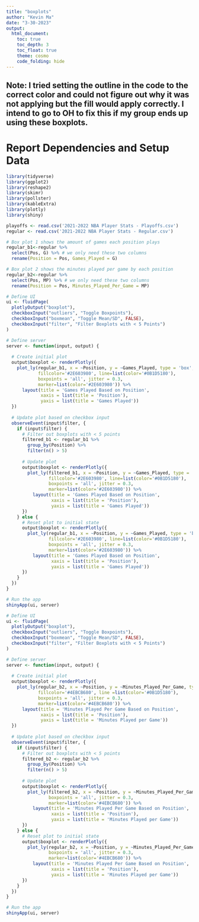 ```yaml
---
title: "boxplots"
author: "Kevin Ma"
date: "3-30-2023"
output: 
  html_document:
    toc: true
    toc_depth: 3
    toc_float: true
    theme: cosmo
    code_folding: hide
---
```


## Note: I tried setting the outline in the code to the correct color and could not figure out why it was not applying but the fill would apply correctly. I intend to go to OH to fix this if my group ends up using these boxplots.

# Report Dependencies and Setup Data
```r
library(tidyverse)
library(ggplot2)
library(reshape2)
library(skimr)
library(pollster)
library(kableExtra)
library(plotly)
library(shiny)

playoffs <- read.csv('2021-2022 NBA Player Stats - Playoffs.csv')
regular <- read.csv('2021-2022 NBA Player Stats - Regular.csv')

# Box plot 1 shows the amount of games each position plays
regular_b1<-regular %>%
  select(Pos, G) %>% # we only need these two columns
  rename(Position = Pos, Games_Played = G)

# Box plot 2 shows the minutes played per game by each position
regular_b2<-regular %>%
  select(Pos, MP) %>% # we only need these two columns
  rename(Position = Pos, Minutes_Played_Per_Game = MP)

```


```r
# Define UI
ui <- fluidPage(
  plotlyOutput("boxplot"),
  checkboxInput("outliers", "Toggle Boxpoints"),
  checkboxInput("boxmean", "Toggle Mean/SD", FALSE),
  checkboxInput("filter", "Filter Boxplots with < 5 Points")
)

# Define server
server <- function(input, output) {
  
  # Create initial plot
  output$boxplot <- renderPlotly({
    plot_ly(regular_b1, x = ~Position, y = ~Games_Played, type = 'box',
            fillcolor='#2E603980', line=list(color='#0B1D5180'),
            boxpoints = 'all', jitter = 0.3,
            marker=list(color='#2E603980')) %>%
      layout(title = 'Games Played Based on Position',
             xaxis = list(title = 'Position'),
             yaxis = list(title = 'Games Played'))
  })
  
  # Update plot based on checkbox input
  observeEvent(input$filter, {
    if (input$filter) {
      # Filter out boxplots with < 5 points
      filtered_b1 <- regular_b1 %>%
        group_by(Position) %>%
        filter(n() > 5)
      
      # Update plot
      output$boxplot <- renderPlotly({
        plot_ly(filtered_b1, x = ~Position, y = ~Games_Played, type = 'box', boxpoints = ifelse(input$outliers, "all", FALSE), boxmean = ifelse(input$boxmean, "sd", FALSE),
                fillcolor='#2E603980', line=list(color='#0B1D5180'),
                boxpoints = 'all', jitter = 0.3,
                marker=list(color='#2E603980')) %>%
          layout(title = 'Games Played Based on Position',
                 xaxis = list(title = 'Position'),
                 yaxis = list(title = 'Games Played'))
      })
    } else {
      # Reset plot to initial state
      output$boxplot <- renderPlotly({
        plot_ly(regular_b1, x = ~Position, y = ~Games_Played, type = 'box', boxpoints = ifelse(input$outliers, "all", FALSE), boxmean = ifelse(input$boxmean, "sd", FALSE),
                fillcolor='#2E603980', line=list(color='#0B1D5180'),
                boxpoints = 'all', jitter = 0.3,
                marker=list(color='#2E603980')) %>%
          layout(title = 'Games Played Based on Position',
                 xaxis = list(title = 'Position'),
                 yaxis = list(title = 'Games Played'))
      })
    }
  })
}

# Run the app
shinyApp(ui, server)
```

```r
# Define UI
ui <- fluidPage(
  plotlyOutput("boxplot"),
  checkboxInput("outliers", "Toggle Boxpoints"),
  checkboxInput("boxmean", "Toggle Mean/SD", FALSE),
  checkboxInput("filter", "Filter Boxplots with < 5 Points")
)

# Define server
server <- function(input, output) {
  
  # Create initial plot
  output$boxplot <- renderPlotly({
    plot_ly(regular_b2, x = ~Position, y = ~Minutes_Played_Per_Game, type = 'box',
            fillcolor='#4EBCB680', line =list(color='#0B1D5180'),
            boxpoints = 'all', jitter = 0.3,
            marker=list(color='#4EBCB680')) %>%
      layout(title = 'Minutes Played Per Game Based on Position',
             xaxis = list(title = 'Position'),
             yaxis = list(title = 'Minutes Played per Game'))
  })
  
  # Update plot based on checkbox input
  observeEvent(input$filter, {
    if (input$filter) {
      # Filter out boxplots with < 5 points
      filtered_b2 <- regular_b2 %>%
        group_by(Position) %>%
        filter(n() > 5)
      
      # Update plot
      output$boxplot <- renderPlotly({
        plot_ly(filtered_b2, x = ~Position, y = ~Minutes_Played_Per_Game, type = 'box', fillcolor ='#4EBCB680', line =list(color='#0B1D5180'), boxpoints = ifelse(input$outliers, "all", FALSE), boxmean = ifelse(input$boxmean, "sd", FALSE),
                boxpoints = 'all', jitter = 0.3,
                marker=list(color='#4EBCB680')) %>%
          layout(title = 'Minutes Played Per Game Based on Position',
                 xaxis = list(title = 'Position'),
                 yaxis = list(title = 'Minutes Played per Game'))
      })
    } else {
      # Reset plot to initial state
      output$boxplot <- renderPlotly({
        plot_ly(regular_b2, x = ~Position, y = ~Minutes_Played_Per_Game, type = 'box', fillcolor='#4EBCB680', line=list(color='#0B1D5180'), boxpoints = ifelse(input$outliers, "all", FALSE), boxmean = ifelse(input$boxmean, "sd", FALSE),
                boxpoints = 'all', jitter = 0.3,
                marker=list(color='#4EBCB680')) %>%
          layout(title = 'Minutes Played Per Game Based on Position',
                 xaxis = list(title = 'Position'),
                 yaxis = list(title = 'Minutes Played per Game'))
      })
    }
  })
}

# Run the app
shinyApp(ui, server)
```
